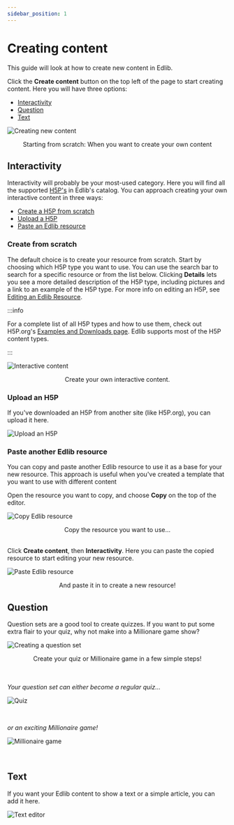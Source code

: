 ```yaml
---
sidebar_position: 1
---
```


# Creating content

This guide will look at how to create new content in Edlib.

Click the **Create content** button on the top left of the page to start creating content. Here you will have three options:

<!-- no toc -->
- [Interactivity](#interactivity)
- [Question](#question)
- [Text](#text)

![Creating new content](../../../static/img/create-content-create-content.png)
<center>Starting from scratch: When you want to create your own content</center>


## Interactivity

Interactivity will probably be your most-used category. Here you will find all the supported [H5P's](https://docs.edlib.com/docs/product/features#h5p) in Edlib's catalog. 
You can approach creating your own interactive content in three ways:

<!-- no toc -->
- [Create a H5P from scratch](#create-from-scratch)
- [Upload a H5P](#upload-a-h5p)
- [Paste an Edlib resource](#paste-another-edlib-resource)

### Create from scratch

The default choice is to create your resource from scratch. Start by choosing which H5P type you want to use. You can use the search bar to search for a specific resource or  from the list below. Clicking **Details** lets you see a more detailed description of the H5P type, including pictures and a link to an example of the H5P type.
For more info on editing an H5P, see [Editing an Edlib Resource](editing-resource.mdx).

:::info

For a complete list of all H5P types and how to use them, check out H5P.org's [Examples and Downloads page](https://h5p.org/content-types-and-applications).
Edlib supports most of the H5P content types.

:::

![Interactive content](../../../static/img/create-content-interactivity.png)
<center>Create your own interactive content.</center>

### Upload an H5P

If you've downloaded an H5P from another site (like H5P.org), you can upload it here.

![Upload an H5P](../../../static/img/create-content-upload-H5P.png)


### Paste another Edlib resource 

You can copy and paste another Edlib resource to use it as a base for your new resource. This approach is useful when you've created a template that you want to use with different content

Open the resource you want to copy, and choose **Copy** on the top of the editor.

![Copy Edlib resource](../../../static/img/create-content-copy-H5P.png)
<center>Copy the resource you want to use… </center>

<br>

Click **Create content**, then **Interactivity**. Here you can paste the copied resource to start editing your new resource.

![Paste Edlib resource](../../../static/img/create-content-paste-H5P.png)
<center>And paste it in to create a new resource!</center>


## Question

Question sets are a good tool to create quizzes. If you want to put some extra flair to your quiz, why not make into a Millionare game show?

![Creating a question set](../../../static/img/create-content-question.png)  
<center>Create your quiz or Millionaire game in a few simple steps!</center>
<br><br>

*Your question set can either become a regular quiz…*

![Quiz](../../../static/img/create-content-quiz.png)

<br>

*or an exciting Millionaire game!*

![Millionaire game](../../../static/img/create-content-millionaire.png)

<br>

## Text

If you want your Edlib content to show a text or a simple article, you can add it here. 

![Text editor](../../../static/img/create-content-text.png)